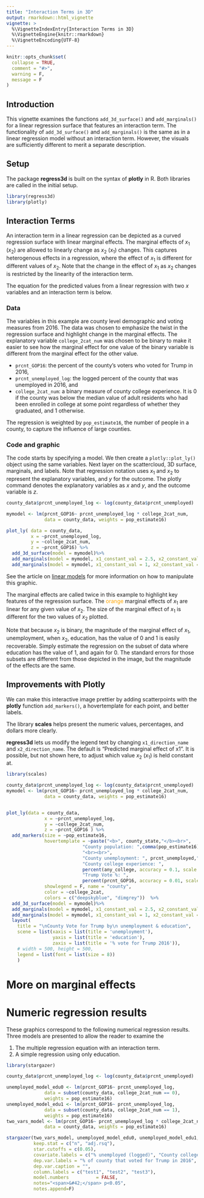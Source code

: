 ```yaml
---
title: "Interaction Terms in 3D"
output: rmarkdown::html_vignette
vignette: >
  %\VignetteIndexEntry{Interaction Terms in 3D}
  %\VignetteEngine{knitr::rmarkdown}
  %\VignetteEncoding{UTF-8}
---
```


```r
knitr::opts_chunk$set(
  collapse = TRUE,
  comment = "#>", 
  warning = F,
  message = F
)
```


## Introduction
This vignette examines the functions `add_3d_surface()` and `add_marginals()` for a linear regression surface that features an interaction term. The functionality of `add_3d_surface()` and `add_marginals()` is the same as in a linear regression model without an interaction term. However, the visuals are sufficiently different to merit a separate description.

## Setup 

The package __regress3d__ is built on the syntax of __plotly__ in R. Both libraries are called in the initial setup.  

```r
library(regress3d)
library(plotly)
```

## Interaction Terms

An interaction term in a linear regression can be depicted as a curved regression surface with linear marginal effects. The marginal effects of $x_1$ ($x_2$) are allowed to linearly change as $x_2$ ($x_1$) changes. This captures heterogenous effects in a regression, where the effect of $x_1$ is different for different values of $x_2$. Note that the change in the effect of $x_1$ as $x_2$ changes is restricted by the linearity of the interaction term.

The equation for the predicted values from a linear regression with two $x$ variables and an interaction term is below.

\begin{align*}
\hat{y} =& \hat{\beta}_1 x_1 +\hat{\beta}_2 x_2 +\hat{\beta}_{12} x_1 x_2 +  \hat{\beta}_0 
\end{align*}

### Data

The variables in this example are county level demographic and voting measures from 2016. The data was chosen to emphasize the twist in the regression surface and highlight change in the marginal effects. The explanatory variable `college_2cat_num` was chosen to be binary to make it easier to see how the marginal effect for one value of the binary variable is different from the marginal effect for the other value.

* `prcnt_GOP16`: the percent of the county's voters who voted for Trump in 2016,
* `prcnt_unemployed_log`: the logged percent of the county that was unemployed in 2016, and 
* `college_2cat_num`: a binary measure of county college experience. It is 0 if the county was below the median value of adult residents who had been enrolled in college at some point regardless of whether they graduated, and 1 otherwise.

The regression is weighted by `pop_estimate16`, the number of people in a county, to capture the influence of large counties.

### Code and graphic

The code starts by specifying a model. We then create a `plotly::plot_ly()` object using the same variables. Next layer on the scattercloud, 3D surface, marginals, and labels. Note that regression notation uses $x_1$ and $x_2$ to represent the explanatory variables, and $y$ for the outcome. The plotly command denotes the explanatory variables as $x$ and $y$, and the outcome variable is $z$.

```r

county_data$prcnt_unemployed_log <- log(county_data$prcnt_unemployed)

mymodel <- lm(prcnt_GOP16~ prcnt_unemployed_log * college_2cat_num, 
              data = county_data, weights = pop_estimate16)

plot_ly( data = county_data,
         x = ~prcnt_unemployed_log,
         y = ~college_2cat_num,
         z = ~prcnt_GOP16) %>%
  add_3d_surface(model = mymodel)%>%
  add_marginals(model = mymodel, x1_constant_val = 2.5, x2_constant_val =0)%>%
  add_marginals(model = mymodel, x1_constant_val = 1, x2_constant_val =1) 
```

See the article on [linear models](https://ellafostermolina.github.io/regress3d/articles/linear_models_3d.html#code-and-graphic) for more information on how to manipulate this graphic. 

The marginal effects are called twice in this example to highlight key features of the regression surface. The [orange]{style="color: orange;"} marginal effects of $x_1$ are linear for any given value of $x_2$. The size of the marginal effect of $x_1$ is different for the two values of $x_2$ plotted.

Note that because $x_2$ is binary, the magnitude of the marginal effect of $x_1$, unemployment, when $x_2$, education, has the value of $0$ and $1$ is easily recoverable. Simply estimate the regression on the subset of data where education has the value of 1, and again for 0. The standard errors for those subsets are different from those depicted in the image, but the magnitude of the effects are the same. 

## Improvements with Plotly

We can make this interactive image prettier by adding scatterpoints with the __plotly__ function `add_markers()`, a hovertemplate for each point, and better labels. 

The library __scales__ helps present the numeric values, percentages, and dollars more clearly.

__regress3d__ lets us modify the legend text by changing `x1_direction_name` and `x2_direction_name`. The default is "Predicted marginal effect of x1". It is possible, but not shown here, to adjust which value $x_2$ ($x_1$) is held constant at. 

```r
library(scales)

county_data$prcnt_unemployed_log <- log(county_data$prcnt_unemployed)
mymodel <- lm(prcnt_GOP16~ prcnt_unemployed_log * college_2cat_num, 
              data = county_data, weights = pop_estimate16)


plot_ly(data = county_data, 
              x = ~prcnt_unemployed_log,
              y = ~college_2cat_num,
              z = ~prcnt_GOP16 ) %>%
  add_markers(size = ~pop_estimate16,
              hovertemplate = ~paste("<b>", county_state,"</b><br>",
                            "County population: ",comma(pop_estimate16),
                            "<br><br>", 
                            "County unemployment: ", prcnt_unemployed,"<br>",
                            "County college experience: ",
                            percent(any_college, accuracy = 0.1, scale = 1),"<br>",
                            "Trump Vote %: ",
                            percent(prcnt_GOP16, accuracy = 0.01, scale = 1),"<br>"),
              showlegend = F, name = "county",
              color = ~college_2cat,
              colors = c("deepskyblue", "dimgrey"))  %>%
  add_3d_surface(model = mymodel)%>%
  add_marginals(model = mymodel, x1_constant_val = 2.5, x2_constant_val =0)%>%
  add_marginals(model = mymodel, x1_constant_val = 1, x2_constant_val =1) %>%
  layout( 
    title = "\nCounty Vote for Trump by\n unemployment & education",
    scene = list(xaxis = list(title = 'unemployment'),
                 yaxis = list(title = 'education'),
                 zaxis = list(title = '% vote for Trump 2016')),
    # width = 500, height = 500,
    legend = list(font = list(size = 8))
    )
```

# More on marginal effects

# Numeric regression results

These graphics correspond to the following numerical regression results. Three models are presented to allow the reader to examine the 

1.  The multiple regression equation with an interaction term.
2.  A simple regression using only education. 

```r
library(stargazer)

county_data$prcnt_unemployed_log <- log(county_data$prcnt_unemployed)

unemployed_model_edu0 <- lm(prcnt_GOP16~ prcnt_unemployed_log, 
              data = subset(county_data, college_2cat_num == 0), 
              weights = pop_estimate16)
unemployed_model_edu1 <- lm(prcnt_GOP16~ prcnt_unemployed_log, 
              data = subset(county_data, college_2cat_num == 1), 
              weights = pop_estimate16)
two_vars_model <- lm(prcnt_GOP16~ prcnt_unemployed_log * college_2cat_num, 
              data = county_data, weights = pop_estimate16)

stargazer(two_vars_model, unemployed_model_edu0, unemployed_model_edu1, type = 'html',
          keep.stat = c("n", "adj.rsq"),
          star.cutoffs = c(0.05),
          covariate.labels = c("% unemployed (logged)", "County college experience (binary)", "Constant"),
          dep.var.labels = "% of county that voted for Trump in 2016",
          dep.var.caption = "",
          column.labels = c("test1", "test2", "test3"),
          model.numbers          = FALSE, 
          notes="<span>&#42;</span> p<0.05",
          notes.append=F)
```

